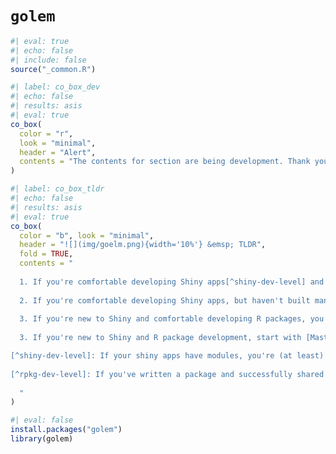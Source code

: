 # `golem` {#sec-golem}

```r
#| eval: true 
#| echo: false 
#| include: false
source("_common.R")
```

```r
#| label: co_box_dev
#| echo: false
#| results: asis
#| eval: true
co_box(
  color = "r", 
  look = "minimal",
  header = "Alert",
  contents = "The contents for section are being development. Thank you for your patience."
)
```

```r
#| label: co_box_tldr
#| echo: false
#| results: asis
#| eval: true
co_box(
  color = "b", look = "minimal",
  header = "![](img/goelm.png){width='10%'} &emsp; TLDR", 
  fold = TRUE,
  contents = "
  
  1. If you're comfortable developing Shiny apps[^shiny-dev-level] and R packages[^rpkg-dev-level], `golem` can make your life easier.\n
  
  2. If you're comfortable developing Shiny apps, but haven't built many R packages, `golem` can streamline a lot of package development steps for you (but you'll probably still have to go back and learn at some point).\n
  
  3. If you're new to Shiny and comfortable developing R packages, you might find modules challenging, but there is still a lot to be ganied by adopting `golem`.\n
  
  3. If you're new to Shiny and R package development, start with [Mastering Shiny](https://mastering-shiny.org/) and the [Shiny documentation](https://shiny.posit.co/getstarted.html).\n

[^shiny-dev-level]: If your shiny apps have modules, you're (at least) an 'intermediate' developer.
  
[^rpkg-dev-level]: If you've written a package and successfully shared it with others, you're (at least) an 'intermediate' package developer.
  
  "
)
```

```r
#| eval: false
install.packages("golem")
library(golem)
```

